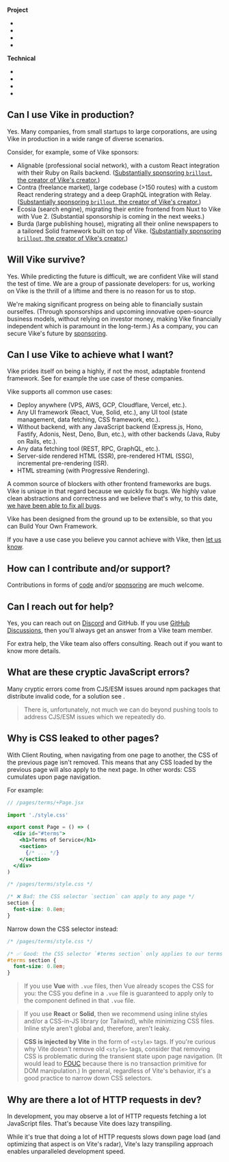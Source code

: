 
**Project**

- <Link href="#can-i-use-vike-in-production" doNotInferSectionTitle />
- <Link href="#will-vike-survive" doNotInferSectionTitle />
- <Link href="#can-i-use-vike-to-achieve-what-i-want" doNotInferSectionTitle />
- <Link href="#how-can-i-contribute-and-or-support" doNotInferSectionTitle />

**Technical**

- <Link href="#can-i-reach-out-for-help" doNotInferSectionTitle />
- <Link href="#what-are-these-cryptic-javascript-errors" doNotInferSectionTitle />
- <Link href="#why-is-css-leaked-to-other-pages" doNotInferSectionTitle />
- <Link href="#why-are-there-a-lot-of-http-requests-in-dev" doNotInferSectionTitle />


## Can I use Vike in production?

Yes. Many companies, from small startups to large corporations, are using Vike in production in a wide range of diverse scenarios.

Consider, for example, some of Vike sponsors:
 - Alignable (professional social network), with a custom React integration with their Ruby on Rails backend.
   ([Substantially sponsoring `brillout`, the creator of Vike's creator.](https://github.com/AlignableUser#:~:text=www.alignable.com-,Sponsoring,-Achievements))
 - Contra (freelance market), large codebase (>150 routes) with a custom React rendering strategy and a deep GraphQL integration with Relay.
   ([Substantially sponsoring `brillout`, the creator of Vike's creator.](https://github.com/contra#:~:text=of%20this%20organization.-,Sponsoring,-Top%20languages))
 - Ecosia (search engine), migrating their entire frontend from Nuxt to Vike with Vue 2.
   (Substantial sponsorship is coming in the next weeks.)
 - Burda (large publishing house), migrating all their online newspapers to a tailored Solid framework built on top of Vike.
   ([Substantially sponsoring `brillout`, the creator of Vike's creator.](https://github.com/BurdaForward#:~:text=People-,Sponsoring,-Top%20languages))


## Will Vike survive?

Yes. While predicting the future is difficult, we are confident Vike will stand the test of time. We are a group of passionate developers: for us, working on Vike is the thrill of a liftime and there is no reason for us to stop.

We're making significant progress on being able to financially sustain ourselfes. (Through sponsorships and upcoming innovative open-source business models, without relying on investor money, making Vike financially independent which is paramount in the long-term.) As a company, you can secure Vike's future by [sponsoring](https://github.com/vikejs/vike/issues/1350).


## Can I use Vike to achieve what I want?

Vike prides itself on being a highly, if not the most, adaptable frontend framework. See for example <Link href="#can-i-use-vike-in-production">the use case of these companies</Link>.

Vike supports all common use cases:
 - <Link href="/deploy">Deploy anywhere</Link> (VPS, AWS, GCP, Cloudflare, Vercel, etc.).
 - <Link href="/ui-framework">Any UI framework</Link> (React, Vue, Solid, etc.), <Link href="/integration">any UI tool</Link> (state management, data fetching, CSS framework, etc.).
 - <Link href="/pre-rendering#should-i-pre-render">Without backend</Link>, with <Link href="/server">any JavaScript backend</Link> (Express.js, Hono, Fastify, Adonis, Nest, Deno, Bun, etc.), with other backends (Java, Ruby on Rails, etc.).
 - <Link href="/data-fetching-tools">Any data fetching tool</Link> (REST, RPC, GraphQL, etc.).
 - <Link href="/pre-rendering#ssg-vs-ssr">Server-side rendered HTML (SSR)</Link>, <Link href="/pre-rendering">pre-rendered HTML (SSG)</Link>, <Link href="/vercel#vite-plugin-vercel">incremental pre-rendering (ISR)</Link>.
 - <Link href="/streaming">HTML streaming</Link> (with <Link href="/streaming#progressive-rendering">Progressive Rendering</Link>).

A common source of blockers with other frontend frameworks are bugs. Vike is unique in that regard because we quickly fix bugs. We highly value clean abstractions and correctness and we believe that's why, to this date, [we have been able to fix all bugs](https://github.com/vikejs/vike/issues?q=is%3Aissue+is%3Aopen+label%3A%22bug+%3Aboom%3A%22).

Vike has been designed from the ground up to be extensible, so that you can <Link href="/build-your-own-framework">Build Your Own Framework</Link>.

If you have a use case you believe you cannot achieve with Vike, then <a href={projectInfo.githubDiscussions}>let us know</a>.


## How can I contribute and/or support?

Contributions in forms of [code](https://github.com/vikejs/vike/issues/1349) and/or [sponsoring](https://github.com/vikejs/vike/issues/1350) are much welcome.


## Can I reach out for help?

Yes, you can reach out on <a href={projectInfo.discordInvite}>Discord</a> and GitHub. If you use
<a href={projectInfo.githubDiscussions}>GitHub Discussions</a>, then you'll always get an answer from a Vike team member.

For extra help, the <Link href="/#team">Vike team</Link> also offers <Link href="/consulting">consulting</Link>. Reach
out if you want to know more details.


## What are these cryptic JavaScript errors?

Many cryptic errors come from CJS/ESM issues around npm packages that distribute invalid code, for a solution see <Link href="/broken-npm-package" />.

> There is, unfortunately, not much we can do beyond pushing tools to address CJS/ESM issues which we repeatedly do.


## Why is CSS leaked to other pages?

With <Link href="/client-routing">Client Routing</Link>, when navigating from one page to another, the CSS of the previous page isn't removed. This means that any CSS loaded by the previous page will also apply to the next page. In other words: CSS cumulates upon page navigation.

For example:

```jsx
// /pages/terms/+Page.jsx

import './style.css'

export const Page = () => (
  <div id="#terms">
    <h1>Terms of Service</h1>
    <section>
      {/* ... */}
    </section>
  </div>
)
```

```css
/* /pages/terms/style.css */

/* ❌ Bad: the CSS selector `section` can apply to any page */
section {
  font-size: 0.8em;
}
```

Narrow down the CSS selector instead:

```css
/* /pages/terms/style.css */

/* ✅ Good: the CSS selector `#terms section` only applies to our terms page */
#terms section {
  font-size: 0.8em;
}
```

> If you use **Vue** with `.vue` files, then Vue already scopes the CSS for you: the CSS you define in a `.vue` file is guaranteed to apply only to the component defined in that `.vue` file.

> If you use **React** or **Solid**, then we recommend using inline styles and/or a CSS-in-JS library (or Tailwind), while minimizing CSS files. Inline style aren't global and, therefore, aren't leaky.

> **CSS is injected by Vite** in the form of `<style>` tags. If you're curious why Vite doesn't remove old `<style>` tags, consider that removing CSS is problematic during the transient state upon page navigation. (It would lead to [FOUC](https://en.wikipedia.org/wiki/Flash_of_unstyled_content) because there is no transaction primitive for DOM manipulation.) In general, regardless of Vite's behavior, it's a good practice to narrow down CSS selectors.


## Why are there a lot of HTTP requests in dev?

In development, you may observe a lot of HTTP requests fetching a lot JavaScript files.
That's because <Link href="/lazy-transpiling">Vite does lazy transpiling</Link>.

While it's true that doing a lot of HTTP requests slows down page load (and optimizing that aspect is on Vite's radar), Vite's lazy transpiling approach enables unparalleled development speed.
